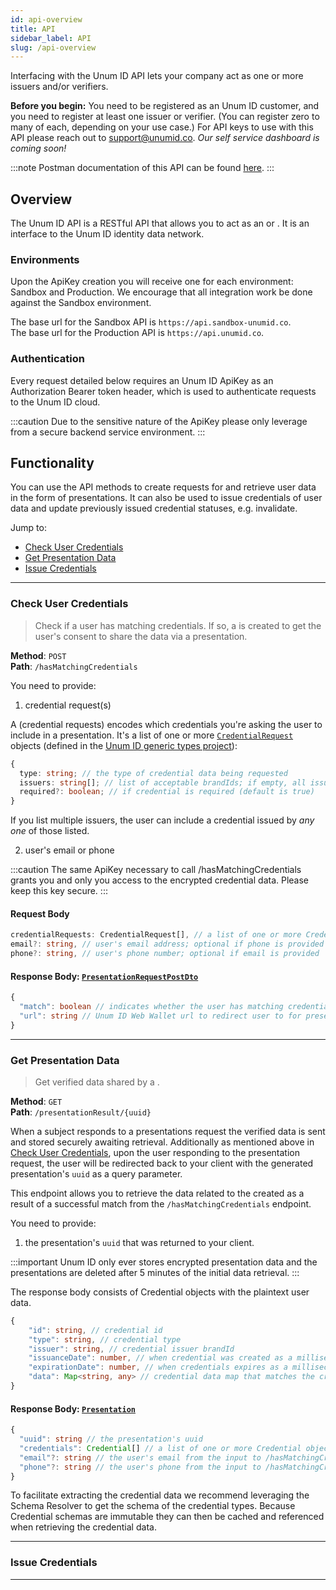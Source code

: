 ```yaml
---
id: api-overview
title: API
sidebar_label: API
slug: /api-overview
---
```



Interfacing with the Unum ID API lets your company act as one or more <Tip type="issuer">issuers</Tip> and/or <Tip  type="verifier">verifiers</Tip>.

**Before you begin:** You need to be registered as an Unum ID customer, and you need to register at least one issuer or verifier. (You can register zero to many of each, depending on your use case.) For API keys to use with this API please reach out to support@unumid.co. _Our self service dashboard is coming soon!_

:::note
Postman documentation of this API can be found [here](https://docs.api.unumid.co/).
:::

## Overview
The Unum ID API is a RESTful API that allows you to act as an <Tip type="issuer"/> or <Tip type="verifier"/>. It is an interface to the Unum ID identity data network.

### Environments
Upon the ApiKey creation you will receive one for each environment: Sandbox and Production. We encourage that all integration work be done against the Sandbox environment. 

The base url for the Sandbox API is `https://api.sandbox-unumid.co`.<br/>
The base url for the Production API is `https://api.unumid.co`.

### Authentication
Every request detailed below requires an Unum ID ApiKey as an Authorization Bearer token header, which is used to authenticate requests to the Unum ID cloud.

:::caution
Due to the sensitive nature of the ApiKey please only leverage from a secure backend service environment.
:::

## Functionality
You can use the API methods to create <Tip type="request">requests</Tip> for and retrieve user data in the form of <Tip type="presentation">presentations</Tip>. It can also be used to issue <Tip type="credential">credentials</Tip> of user data and update previously issued credential statuses, e.g. invalidate.

Jump to:
- [Check User Credentials](#check-user-credentials)
- [Get Presentation Data](#get-presentation-data)
- [Issue Credentials](#issue-credentials)

---

### Check User Credentials
> Check if a user has matching <Tip type="credential">credentials</Tip>. If so, a <Tip type="request"/> is created to get the user's consent to share the data via a <Tip type="presentation">presentation</Tip>.

**Method**: `POST` <br />
**Path**: `/hasMatchingCredentials`

You need to provide:

1. credential request(s)

A (credential requests) encodes which <Tip type="credential">credentials</Tip> you're asking the user to include in a presentation. It's a list of one or more [`CredentialRequest`](https://docs.unumid.co/types/interfaces/credentialrequest.html) objects (defined in the [Unum ID generic types project](https://github.com/UnumID/types/blob/00ba819e661e2856ba9909923ac6f083b9a15e85/index.d.ts#L113-L117)):

```typescript title="CredentialRequest"
{
  type: string; // the type of credential data being requested
  issuers: string[]; // list of acceptable brandIds; if empty, all issuer brands are valid
  required?: boolean; // if credential is required (default is true)
}
```

If you list multiple <Tip type="issuer">issuers</Tip>, the user can include a credential issued by *any one* of those listed.

2. user's email or phone

:::caution
The same ApiKey necessary to call /hasMatchingCredentials grants you and only you access to the encrypted credential data. Please keep this key secure.
:::

#### Request Body
```typescript
credentialRequests: CredentialRequest[], // a list of one or more CredentialRequest objects. Encodes which credentials should be included in presentation that responds to PresentationRequest.
email?: string, // user's email address; optional if phone is provided
phone?: string, // user's phone number; optional if email is provided
```

#### Response Body: [`PresentationRequestPostDto`](https://docs.unumid.co/types/interfaces/presentationrequestpostdto.html)
```typescript title="PresentationRequestPostDto"
{
  "match": boolean // indicates whether the user has matching credentials
  "url": string // Unum ID Web Wallet url to redirect user to for presentation request handling. It will redirect back to your client. Only present if match is true. 
}
```

---

### Get Presentation Data
> Get verified <Tip type="presentation"/> data shared by a <Tip type="subject"/>.

**Method**: `GET` <br />
**Path**: `/presentationResult/{uuid}`

When a subject responds to a presentations request the verified data is sent and stored securely awaiting retrieval. Additionally as mentioned above in [Check User Credentials](#check-user-credentials), upon the user responding to the presentation request, the user will be redirected back to your client with the generated presentation's `uuid` as a query parameter.

This endpoint allows you to retrieve the <Tip type="presentation"/> data related to the <Tip type="request"/> created as a result of a successful match from the `/hasMatchingCredentials` endpoint.

You need to provide:

1. the presentation's `uuid` that was returned to your client.

:::important
Unum ID only ever stores encrypted presentation data and the presentations are deleted after 5 minutes of the initial data retrieval.
:::


The response body consists of Credential objects with the plaintext user data.
```typescript title="Credential"
{
    "id": string, // credential id
    "type": string, // credential type
    "issuer": string, // credential issuer brandId
    "issuanceDate": number, // when credential was created as a milliseconds since epoch unix timestamp
    "expirationDate": number, // when credentials expires as a milliseconds since epoch unix timestamp
    "data": Map<string, any> // credential data map that matches the credential type's JSON Schema definition
}
```

#### Response Body: [`Presentation`](https://docs.unumid.co/server-sdk-typescript/interfaces/presentation.html)
```typescript title="Presentation"
{
  "uuid": string // the presentation's uuid
  "credentials": Credential[] // a list of one or more Credential objects
  "email"?: string // the user's email from the input to /hasMatchingCredentials; only present if email was provided
  "phone"?: string // the user's phone from the input to /hasMatchingCredentials; only present if phone was provided
}
```

To facilitate extracting the credential data we recommend leveraging the Schema Resolver to get the schema of the credential types. Because Credential schemas are immutable they can then be cached and referenced when retrieving the credential data.

---

### Issue Credentials

---